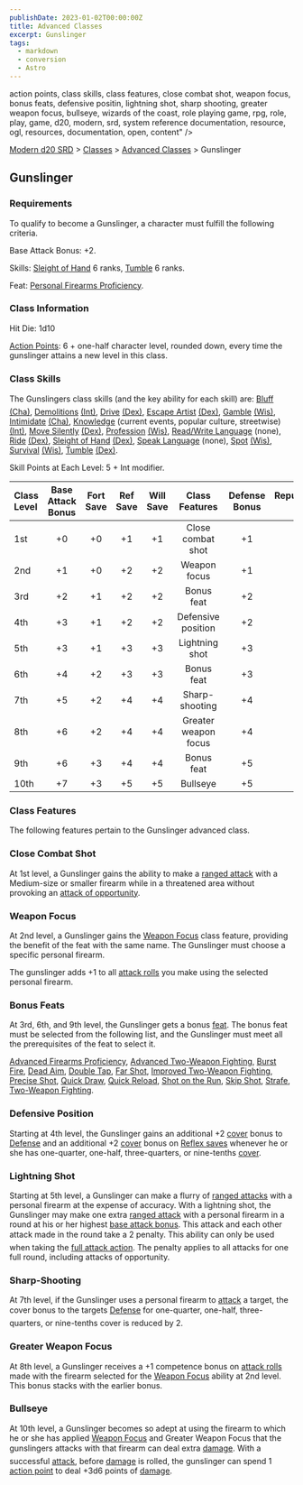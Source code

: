 ```yaml
---
publishDate: 2023-01-02T00:00:00Z
title: Advanced Classes
excerpt: Gunslinger
tags:
  - markdown
  - conversion
  - Astro
---
```


action points, class skills, class features, close combat shot, weapon focus, bonus feats, defensive positin, lightning shot, sharp shooting, greater weapon focus, bullseye, wizards of the coast, role playing game, rpg, role, play, game, d20, modern, srd, system reference documentation, resource, ogl, resources, documentation, open, content" />

[Modern d20 SRD](/#modernD20) > [Classes](modern-d20-srd-classes-index) > [Advanced Classes](modern-d20-srd-classes-advanced-index) > Gunslinger

## Gunslinger

### Requirements

To qualify to become a Gunslinger, a character must fulfill the following criteria.

Base Attack Bonus: +2.

Skills: [Sleight of Hand](modern-d20-srd-skills-sleight-of-hand) 6 ranks, [Tumble](modern-d20-srd-skills-tumble) 6 ranks.

Feat: [Personal Firearms Proficiency](modern-d20-srd-feats-personal-firearms-proficiency).

### Class Information

Hit Die: 1d10

[Action Points](modern-d20-srd-basics-action-points): 6 + one-half character level, rounded down, every time the gunslinger attains a new level in this class.

### Class Skills

The Gunslingers class skills (and the key ability for each skill) are: [Bluff](modern-d20-srd-skills-bluff) [(Cha)](modern-d20-srd-basics-ability-scores), [Demolitions](modern-d20-srd-skills-demolitions) [(Int)](modern-d20-srd-basics-ability-scores), [Drive](modern-d20-srd-skills-drive) [(Dex)](modern-d20-srd-basics-ability-scores), [Escape Artist](modern-d20-srd-skills-escape-artist) [(Dex)](modern-d20-srd-basics-ability-scores), [Gamble](modern-d20-srd-skills-gamble) [(Wis)](modern-d20-srd-basics-ability-scores), [Intimidate](modern-d20-srd-skills-intimidate) [(Cha)](modern-d20-srd-basics-ability-scores), [Knowledge](modern-d20-srd-skills-knowledge) (current events, popular culture, streetwise) [(Int)](modern-d20-srd-basics-ability-scores), [Move Silently](modern-d20-srd-skills-move-silently) [(Dex)](modern-d20-srd-basics-ability-scores), [Profession](modern-d20-srd-skills-profession) [(Wis)](modern-d20-srd-basics-ability-scores), [Read/Write Language](modern-d20-srd-skills-read-write-language) (none), [Ride](modern-d20-srd-skills-ride) [(Dex)](modern-d20-srd-basics-ability-scores), [Sleight of Hand](modern-d20-srd-skills-sleight-of-hand) [(Dex)](modern-d20-srd-basics-ability-scores), [Speak Language](modern-d20-srd-skills-speak-language) (none), [Spot](modern-d20-srd-skills-spot) [(Wis)](modern-d20-srd-basics-ability-scores), [Survival](modern-d20-srd-skills-survival) [(Wis)](modern-d20-srd-basics-ability-scores), [Tumble](modern-d20-srd-skills-tumble) [(Dex)](modern-d20-srd-basics-ability-scores).

Skill Points at Each Level: 5 + Int modifier.

| Class Level | Base Attack Bonus | Fort Save | Ref Save | Will Save |    Class Features    | Defense Bonus | Reputation Bonus |
| :---------- | :---------------: | :-------: | :------: | :-------: | :------------------: | :-----------: | ---------------: |
| 1st         |        +0         |    +0     |    +1    |    +1     |  Close combat shot   |      +1       |               +0 |
| 2nd         |        +1         |    +0     |    +2    |    +2     |     Weapon focus     |      +1       |               +0 |
| 3rd         |        +2         |    +1     |    +2    |    +2     |      Bonus feat      |      +2       |               +1 |
| 4th         |        +3         |    +1     |    +2    |    +2     |  Defensive position  |      +2       |               +1 |
| 5th         |        +3         |    +1     |    +3    |    +3     |    Lightning shot    |      +3       |               +1 |
| 6th         |        +4         |    +2     |    +3    |    +3     |      Bonus feat      |      +3       |               +2 |
| 7th         |        +5         |    +2     |    +4    |    +4     |    Sharp-shooting    |      +4       |               +2 |
| 8th         |        +6         |    +2     |    +4    |    +4     | Greater weapon focus |      +4       |               +2 |
| 9th         |        +6         |    +3     |    +4    |    +4     |      Bonus feat      |      +5       |               +3 |
| 10th        |        +7         |    +3     |    +5    |    +5     |       Bullseye       |      +5       |               +3 |

### Class Features

The following features pertain to the Gunslinger advanced class.

### Close Combat Shot

At 1st level, a Gunslinger gains the ability to make a [ranged attack](modern-d20-srd-combat-attack-roll) with a Medium-size or smaller firearm while in a threatened area without provoking an [attack of opportunity](modern-d20-srd-combat-attacks-of-opportunity).

### Weapon Focus

At 2nd level, a Gunslinger gains the [Weapon Focus](modern-d20-srd-feats-weapon-focus) class feature, providing the benefit of the feat with the same name. The Gunslinger must choose a specific personal firearm.

The gunslinger adds +1 to all [attack rolls](modern-d20-srd-combat-attack-roll) you make using the selected personal firearm.

### Bonus Feats

At 3rd, 6th, and 9th level, the Gunslinger gets a bonus [feat](modern-d20-srd-feats-index). The bonus feat must be selected from the following list, and the Gunslinger must meet all the prerequisites of the feat to select it.

[Advanced Firearms Proficiency](modern-d20-srd-feats-advanced-firearms-proficiency), [Advanced Two-Weapon Fighting](modern-d20-srd-feats-advanced-two-weapon-fighting), [Burst Fire](modern-d20-srd-feats-burst-fire), [Dead Aim](modern-d20-srd-feats-dead-aim), [Double Tap](modern-d20-srd-feats-double-tap), [Far Shot](modern-d20-srd-feats-far-shot), [Improved Two-Weapon Fighting](modern-d20-srd-feats-improved-two-weapon-fighting), [Precise Shot](modern-d20-srd-feats-precise-shot), [Quick Draw](modern-d20-srd-feats-quick-draw), [Quick Reload](modern-d20-srd-feats-quick-reload), [Shot on the Run](modern-d20-srd-feats-shot-on-the-run), [Skip Shot](modern-d20-srd-feats-skip-shot), [Strafe](modern-d20-srd-feats-strafe), [Two-Weapon Fighting](modern-d20-srd-feats-two-weapon-fighting).

### Defensive Position

Starting at 4th level, the Gunslinger gains an additional +2 [cover](modern-d20-srd-combat-cover) bonus to [Defense](modern-d20-srd-combat-defense) and an additional +2 [cover](modern-d20-srd-combat-cover) bonus on [Reflex saves](modern-d20-srd-basics-saving-throws) whenever he or she has one-quarter, one-half, three-quarters, or nine-tenths [cover](modern-d20-srd-combat-cover).

### Lightning Shot

Starting at 5th level, a Gunslinger can make a flurry of [ranged attacks](modern-d20-srd-combat-attack-roll) with a personal firearm at the expense of accuracy. With a lightning shot, the Gunslinger may make one extra [ranged attack](modern-d20-srd-combat-attack-roll) with a personal firearm in a round at his or her highest [base attack bonus](modern-d20-srd-combat-attack-bonus). This attack and each other attack made in the round take a 2 penalty. This ability can only be used when taking the [full attack action](modern-d20-srd-combat-full-round-actions). The penalty applies to all attacks for one full round, including attacks of opportunity.

### Sharp-Shooting

At 7th level, if the Gunslinger uses a personal firearm to [attack](modern-d20-srd-combat-attack-roll) a target, the cover bonus to the targets [Defense](modern-d20-srd-combat-defense) for one-quarter, one-half, three-quarters, or nine-tenths cover is reduced by 2.

### Greater Weapon Focus

At 8th level, a Gunslinger receives a +1 competence bonus on [attack rolls](modern-d20-srd-combat-attack-roll) made with the firearm selected for the [Weapon Focus](modern-d20-srd-feats-weapon-focus) ability at 2nd level. This bonus stacks with the earlier bonus.

### Bullseye

At 10th level, a Gunslinger becomes so adept at using the firearm to which he or she has applied [Weapon Focus](modern-d20-srd-feats-weapon-focus) and Greater Weapon Focus that the gunslingers attacks with that firearm can deal extra [damage](modern-d20-srd-combat-damage). With a successful [attack](modern-d20-srd-combat-attack-roll), before [damage](modern-d20-srd-combat-damage) is rolled, the gunslinger can spend 1 [action point](modern-d20-srd-basics-action-points) to deal +3d6 points of [damage](modern-d20-srd-combat-damage).
